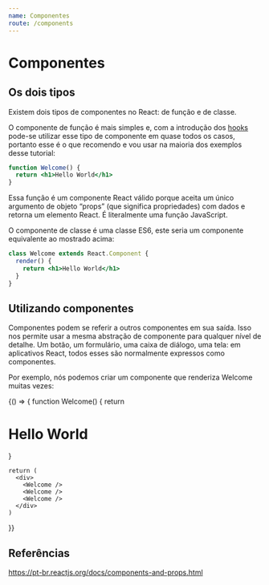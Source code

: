 ```yaml
---
name: Componentes
route: /components
---
```



# Componentes

## Os dois tipos

Existem dois tipos de componentes no React: de função e de classe.

O componente de função é mais simples e, com a introdução dos <a href="/state#hooks">hooks</a> pode-se utilizar esse tipo de componente em quase todos os casos, portanto esse é o que recomendo e vou usar na maioria dos exemplos desse tutorial:

```jsx
function Welcome() {
  return <h1>Hello World</h1>
}
```

Essa função é um componente React válido porque aceita um único argumento de objeto “props” (que significa propriedades) com dados e retorna um elemento React. É literalmente uma função JavaScript.

O componente de classe é uma classe ES6, este seria um componente equivalente ao mostrado acima:

```jsx
class Welcome extends React.Component {
  render() {
    return <h1>Hello World</h1>
  }
}
```

## Utilizando componentes

Componentes podem se referir a outros componentes em sua saída. Isso nos permite usar a mesma abstração de componente para qualquer nível de detalhe. Um botão, um formulário, uma caixa de diálogo, uma tela: em aplicativos React, todos esses são normalmente expressos como componentes.

Por exemplo, nós podemos criar um componente que renderiza Welcome muitas vezes:

<Playground>
  {() => {
    function Welcome() {
      return <h1>Hello World</h1>
    }

    return (
      <div>
        <Welcome />
        <Welcome />
        <Welcome />
      </div>
    )
  }}
</Playground>

## Referências

https://pt-br.reactjs.org/docs/components-and-props.html
